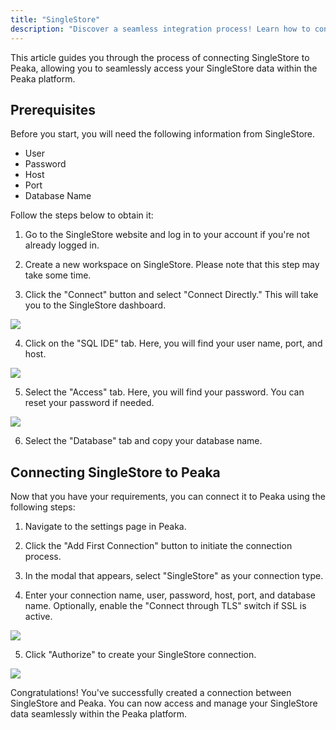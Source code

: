 ```yaml
---
title: "SingleStore"
description: "Discover a seamless integration process! Learn how to connect SingleStore to Peaka effortlessly for streamlined transactions."
---
```


This article guides you through the process of connecting SingleStore to Peaka, allowing you to seamlessly access your SingleStore data within the Peaka platform.

## Prerequisites

Before you start, you will need the following information from SingleStore.

- User
- Password
- Host
- Port
- Database Name

Follow the steps below to obtain it:

1. Go to the SingleStore website and log in to your account if you're not already logged in.

2. Create a new workspace on SingleStore. Please note that this step may take some time.

3. Click the "Connect" button and select "Connect Directly."  This will take you to the SingleStore dashboard.

<img src="https://cdn.peaka.com/integrations/single-store-1.png" />

4. Click on the "SQL IDE" tab. Here, you will find your user name, port, and host.

<img src="https://cdn.peaka.com/integrations/single-store-2.png" />

5. Select the "Access" tab. Here, you will find your password. You can reset your password if needed.

<img src="https://cdn.peaka.com/integrations/single-store-3.png" />

6. Select the "Database" tab and copy your database name.

## Connecting SingleStore to Peaka

Now that you have your requirements, you can connect it to Peaka using the following steps:

1. Navigate to the settings page in Peaka.

2. Click the "Add First Connection" button to initiate the connection process.

3. In the modal that appears, select "SingleStore" as your connection type.

4. Enter your connection name, user, password, host, port, and database name. Optionally, enable the "Connect through TLS" switch if SSL is active.

<img src="https://cdn.peaka.com/integrations/single-store-4.png" />

5. Click "Authorize" to create your SingleStore connection.

<img src="https://cdn.peaka.com/integrations/single-store-5.png" />

Congratulations! You've successfully created a connection between SingleStore and Peaka. You can now access and manage your SingleStore data seamlessly within the Peaka platform.
